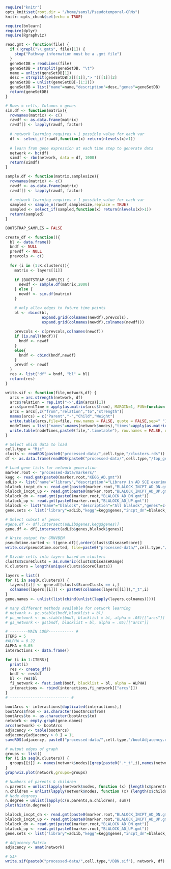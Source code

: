 ```r
require("knitr")
opts_knit$set(root.dir = "/home/samsl/Pseudotemporal-GRNs")
knitr::opts_chunk$set(echo = TRUE)
```

```r
require(bnlearn)
require(dplyr)
require(Rgraphviz)
```

```r
read.gmt <- function(file) {
  if (!grepl("\\.gmt$", file)[1]) {
    stop("Pathway information must be a .gmt file")
  }
  geneSetDB = readLines(file)
  geneSetDB = strsplit(geneSetDB, "\t")
  name = unlist(geneSetDB[1])
  desc = strsplit(geneSetDB[2][[1]],"> ")[[1]][2]
  geneSetDB = unlist(geneSetDB[-(1:2)])
  geneSetDB = list("name"=name,"description"=desc,"genes"=geneSetDB)
  return(geneSetDB)
}

# Rows = cells, Columns = genes
sim.df <- function(matrix){
  rownames(matrix) <- c()
  rawdf <- as.data.frame(matrix)
  rawdf[] <- lapply(rawdf, factor)
  
  # network learning requires > 1 possible value for each var
  df <- select_if(rawdf,function(x) return(nlevels(x)>1))
  
  # learn from gene expression at each time step to generate data
  network <- hc(df)
  simdf <- rbn(network, data = df, 1000)
  return(simdf)
}

sample.df <- function(matrix,samplesize){
  rownames(matrix) <- c()
  rawdf <- as.data.frame(matrix)
  rawdf[] <- lapply(rawdf, factor)
  
  # network learning requires > 1 possible value for each var
  sampled <- sample_n(rawdf,samplesize,replace = TRUE)
  sampled <- select_if(sampled,function(x) return(nlevels(x)>1))
  return(sampled)
}

BOOTSTRAP_SAMPLES = FALSE

create_df <- function(){
  bl <- data.frame()
  bndf <- NULL
  prevdf <- NULL
  prevcols <- c()
  
  for (i in (1:K.clusters)){
    matrix <- layers[[i]]
    
    if (BOOTSTRAP_SAMPLES) {
      newdf <- sample.df(matrix,2000)
    } else {
      newdf <- sim.df(matrix)
    }

    # only allow edges to future time points
    bl <- rbind(bl,
                expand.grid(colnames(newdf),prevcols),
                expand.grid(colnames(newdf),colnames(newdf)))
  
    prevcols <- c(prevcols,colnames(newdf))
    if (is.null(bndf)){
      bndf <- newdf
    }
    else{
      bndf <- cbind(bndf,newdf)
    }
    prevdf <- newdf
  }
  res <- list("df" = bndf, "bl" = bl)
  return(res)
}

write.sif <- function(file,network,df) {
  arcs = arc.strength(network, df)
  arcs$relation = rep.int("->",dim(arcs)[1])
  arcs$parentTime = apply(as.matrix(arcs$from), MARGIN=1, FUN=function (x) {as.numeric(strsplit(x,"_t")[[1]][2])})
  arcs = arcs[,c("from","relation","to","strength")]
  names(arcs) = c("Parent","-","Child","Weight")
  write.table(arcs,file=file, row.names = FALSE, quote = FALSE,sep=" ")
  nodeTimes = list("names"=names(network$nodes),"times"=apply(as.matrix(unlist(names(network$nodes))), MARGIN=1, FUN=function (x) {as.numeric(strsplit(x,"_t")[[1]][2])}))
  write.table(nodeTimes,paste0(file,".timetable"), row.names = FALSE, quote = FALSE, sep=" ")
}
```

```r
# Select which data to load
cell.type = "Mic"
clusts <- readRDS(paste0("processed-data/",cell.type,"/clusters.rds"))
df <- as.data.frame(readRDS(paste0("processed-data/",cell.type,"/top_gene_counts.rds")))

# Load gene lists for network generation
marker.root <- "processed-data/markers/"
kegg <- read.gmt(paste0(marker.root,"KEGG_AD.gmt"))
adLib <- list("name"="library","description"="Library in AD SCE exeriment","genes"=colnames(df))
blalock_incpt_dn <- read.gmt(paste0(marker.root,"BLALOCK_INCPT_AD_DN.gmt"))
blalock_incpt_up <- read.gmt(paste0(marker.root,"BLALOCK_INCPT_AD_UP.gmt"))
blalock_dn <- read.gmt(paste0(marker.root,"BLALOCK_AD_DN.gmt"))
blalock_up <- read.gmt(paste0(marker.root,"BLALOCK_AD_UP.gmt"))
blalock <- list("name"="blalock","description"="All blalock","genes"=c(blalock_incpt_dn$genes, blalock_incpt_up$genes, blalock_dn$genes, blalock_up$genes))
gene.sets <- list("library"=adLib,"kegg"=kegg$genes,"incpt_dn"=blalock_incpt_dn$genes,"incpt_up"=blalock_incpt_up$genes,"dn"=blalock_dn$genes,"up"=blalock_up$genes,"blalock"=blalock)

# Select subset of genes
#gene.df <- df[,intersect(adLib$genes,kegg$genes)]
gene.df <- df[,intersect(adLib$genes,blalock$genes)]
```

```r
# Write output for GRNVBEM
pseudotime.sorted <- t(gene.df)[,order(clusts$DiseaseScore)]
write.csv(pseudotime.sorted, file=paste0("processed-data/",cell.type,"/GRNVBEM.csv"))
```

```r
# Divide cells into layers based on clusters
clusts$ScoreClusts = as.numeric(clusts$DiseaseRange)
K.clusters = length(unique(clusts$ScoreClusts))

layers = list()
for (i in seq(K.clusters)) {
  layers[[i]] <- gene.df[clusts$ScoreClusts == i,]
  colnames(layers[[i]]) <- paste0(colnames(layers[[i]]),"_t",i)
}
gene.names <- unlist(list(cbind(unlist(lapply(layers,colnames)))))
```

```r
# many different methods available for network learning
# network <- pc.stable(bndf,blacklist = bl)
# pc_network <- pc.stable(bndf, blacklist = bl, alpha = .05)[["arcs"]]
# gs_network <- gs(bndf, blacklist = bl, alpha = .05)[["arcs"]]

# --------MAIN LOOP----------- #
ITERS = 5
#ALPHA = 0.22
ALPHA = 0.05
interactions <- data.frame()

for (i in 1:ITERS){
  print(i)
  res <- create_df()
  bndf <- res$df
  bl <- res$bl
  fi_network <- fast.iamb(bndf, blacklist = bl, alpha = ALPHA)
  interactions <- rbind(interactions,fi_network[["arcs"]])
}
# -------------------------- #
```

```r
bootArcs <- interactions[duplicated(interactions),]
bootArcs$from <- as.character(bootArcs$from)
bootArcs$to <- as.character(bootArcs$to)
network <- empty.graph(gene.names)
arcs(network) <- bootArcs
adjacency <- table(bootArcs)
adjacency[adjacency > 0 ] = 1L
saveRDS(adjacency, paste0("processed-data/",cell.type,"/bootAdjacency.rds"))

# output edges of graph
groups <- list()
for (i in seq(K.clusters)) {
  groups[[i]] <- names(network$nodes)[grep(paste0(".*_t",i),names(network$nodes))]
}
graphviz.plot(network,groups=groups)

# Numbers of parents & children
n.parents = unlist(lapply(network$nodes, function (x) {length(x$parents)}))
n.children = unlist(lapply(network$nodes, function (x) {length(x$children)}))
# Node degrees
n.degree = unlist(lapply(c(n.parents,n.children), sum))
plot(hist(n.degree))
```

```r
blalock_incpt_dn <- read.gmt(paste0(marker.root,"BLALOCK_INCPT_AD_DN.gmt"))
blalock_incpt_up <- read.gmt(paste0(marker.root,"BLALOCK_INCPT_AD_UP.gmt"))
blalock_dn <- read.gmt(paste0(marker.root,"BLALOCK_AD_DN.gmt"))
blalock_up <- read.gmt(paste0(marker.root,"BLALOCK_AD_UP.gmt"))
gene.sets <- list("library"=adLib,"kegg"=kegg$genes,"incpt_dn"=blalock_incpt_dn$genes,"incpt_up"=blalock_incpt_up$genes,"dn"=blalock_dn$genes,"up"=blalock_up$genes)
```

```r
# Adjacency Matrix
adjacency <- amat(network)

# SIF
write.sif(paste0("processed-data/",cell.type,"/DBN.sif"), network, df)
```